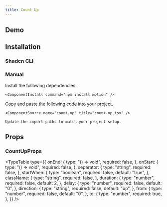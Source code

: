 ```yaml
---
title: Count Up
---
```


## Demo

<ComponentPreview name="count-up-demo" />

## Installation

### Shadcn CLI

<ComponentInstall command="npx shadcn@latest add https://laviecn.vercel.app/r/count-up.json" />

### Manual

<Steps>
  <Step>
    Install the following dependencies.

    <ComponentInstall command="npm install motion" />

  </Step>
  <Step>
    Copy and paste the following code into your project.

    <ComponentSource name="count-up" title="count-up.tsx" />

  </Step>
  <Step>

    Update the import paths to match your project setup.

  </Step>
</Steps>

## Props

### CountUpProps

<TypeTable
  type={{
    onEnd: {
      type: "() => void",
      required: false,
    },
    onStart: {
      type: "() => void",
      required: false,
    },
    separator: {
      type: "string",
      required: false,
    },
    startWhen: {
      type: "boolean",
      required: false,
      default: "true",
    },
    className: {
      type: "string",
      required: false,
    },
    duration: {
      type: "number",
      required: false,
      default: 2,
    },
    delay: {
      type: "number",
      required: false,
      default: "0",
    },
    direction: {
      type: "string",
      required: false,
      default: "up",
    },
    from: {
      type: "number",
      required: false,
      default: "0",
    },
    to: {
      type: "number",
      required: true,
    },
  }}
/>
